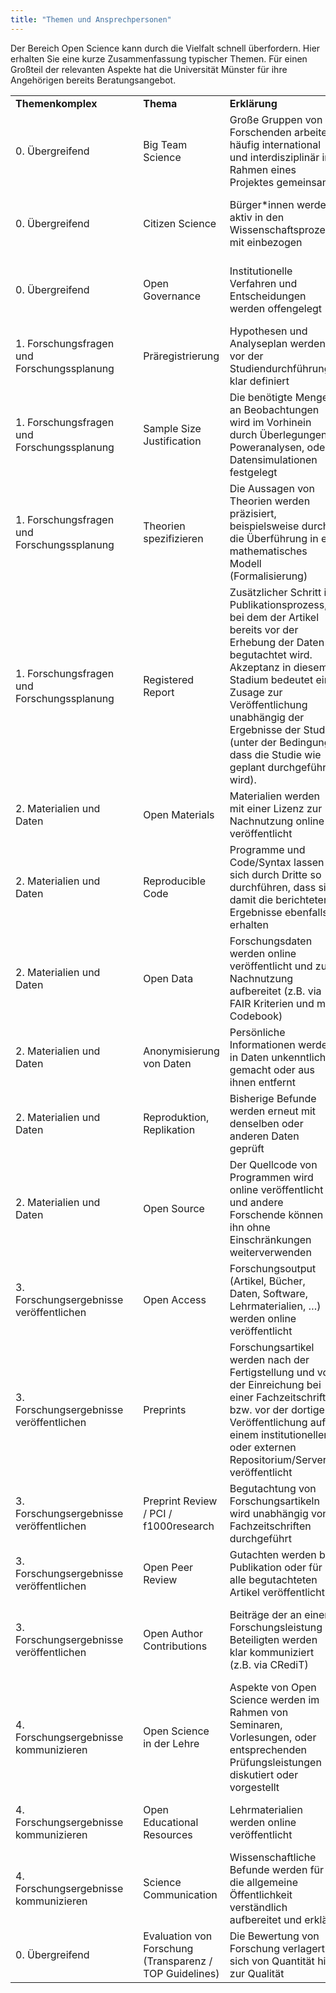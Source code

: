 ```yaml
---
title: "Themen und Ansprechpersonen"
---
```


Der Bereich Open Science kann durch die Vielfalt schnell überfordern. Hier erhalten Sie eine kurze Zusammenfassung typischer Themen. Für einen Großteil der relevanten Aspekte hat die Universität Münster für ihre Angehörigen bereits Beratungsangebot.

|                                               |     |                                                           |                                                                                                                                                                                                                                                                                                                |                                                                                                                                            |                                          |                                                                          |
|--------------------------------------------------------------------------------------|--------------------------------------------------------------------------------------------------------------------------------------------------------------------------|-------------------------------------------------------------------------------------------------------------------------------|--|--|--|--|
| **Themenkomplex**                             |     | **Thema**                                                 | **Erklärung**                                                                                                                                                                                                                                                                                                  | **Zu lösendes Problem**                                                                                                                    | **Ansprechperson**                       | **Website**                                                              |
| 0\. Übergreifend                              |     | Big Team Science                                          | Große Gruppen von Forschenden arbeiten häufig international und interdisziplinär im Rahmen eines Projektes gemeinsam                                                                                                                                                                                           | Fördert Austausch und Zusammenarbeit, Erlaubt Untersuchung von Fragestellungen, die enorme Ressourcen benötigen                            | MüCOS                                    | <https://www.uni-muenster.de/MueCOS/index.html>                          |
| 0\. Übergreifend                              |     | Citizen Science                                           | Bürger\*innen werden aktiv in den Wissenschaftsprozess mit einbezogen                                                                                                                                                                                                                                          | Fördert Transfer, erhöht Vertrauen in Wissenschaft, bietet neue Perspektiven auf Forschungsgegenstand                                      | Arbeitsstelle Forschungstransfer         | <https://www.uni-muenster.de/AFO/citizen_science/index.shtml>            |
| 0\. Übergreifend                              |     | Open Governance                                           | Institutionelle Verfahren und Entscheidungen werden offengelegt                                                                                                                                                                                                                                                | Erhöht evtl. Vertrauen in und Akzeptanz von Führungsentscheidungen, verbessert evtl. Entscheidungsqualität                                 | ---                                      | ---                                                                      |
| 1\. Forschungsfragen und Forschungssplanung   |     | Präregistrierung                                          | Hypothesen und Analyseplan werden vor der Studiendurchführung klar definiert                                                                                                                                                                                                                                   | Verhindert das Ausnutzen von Flexibilitäten in der Datenanalyse und erhöht Vertrauenswürdigkeit von Ergebnissen                            | MüCOS                                    | <https://www.uni-muenster.de/MueCOS/index.html>                          |
| 1\. Forschungsfragen und Forschungssplanung   |     | Sample Size Justification                                 | Die benötigte Menge an Beobachtungen wird im Vorhinein durch Überlegungen, Poweranalysen, oder Datensimulationen festgelegt                                                                                                                                                                                    | Erhöht Effizienz von Forschung und Präzision von Aussagen                                                                                  | Angebote des jeweiligen Faches           | ---                                                                      |
| 1\. Forschungsfragen und Forschungssplanung   |     | Theorien spezifizieren                                    | Die Aussagen von Theorien werden präzisiert, beispielsweise durch die Überführung in ein mathematisches Modell (Formalisierung)                                                                                                                                                                                | Vereinfacht Prüfung und Widerlegung wissenschaftlicher Theorien                                                                            | Angebote des jeweiligen Faches           | ---                                                                      |
| 1\. Forschungsfragen und Forschungssplanung   |     | Registered Report                                         | Zusätzlicher Schritt im Publikationsprozess, bei dem der Artikel bereits vor der Erhebung der Daten begutachtet wird. Akzeptanz in diesem Stadium bedeutet eine Zusage zur Veröffentlichung unabhängig der Ergebnisse der Studie (unter der Bedingung, dass die Studie wie geplant durchgeführt wird).         | Verhindert, dass Studien mit unerwarteten oder unklaren Ergebnissen in der Schublade landen und beugt dem Publikationsbias vor             | MüCOS                                    | <https://www.uni-muenster.de/MueCOS/index.html>                          |
| 2\. Materialien und Daten                     |     | Open Materials                                            | Materialien werden mit einer Lizenz zur Nachnutzung online veröffentlicht                                                                                                                                                                                                                                      | Erleichtert das Nachvollziehen der Forschung sowie Replikationsversuche                                                                    | MüCOS                                    | <https://www.uni-muenster.de/MueCOS/index.html>                          |
| 2\. Materialien und Daten                     |     | Reproducible Code                                         | Programme und Code/Syntax lassen sich durch Dritte so durchführen, dass sie damit die berichteten Ergebnisse ebenfalls erhalten                                                                                                                                                                                | Verringert Anteil an Rechen- und Übertragungsfehlern                                                                                       | MüCOS                                    | <https://www.uni-muenster.de/MueCOS/index.html>                          |
| 2\. Materialien und Daten                     |     | Open Data                                                 | Forschungsdaten werden online veröffentlicht und zur Nachnutzung aufbereitet (z.B. via FAIR Kriterien und mit Codebook)                                                                                                                                                                                        | Spart Kosten (z.B. weil Daten nicht erneut erhoben werden msüsen), erleichtert kumulative Forschung                                        | Service Center for Data Management       | <https://www.uni-muenster.de/Forschungsdaten/>                           |
| 2\. Materialien und Daten                     |     | Anonymisierung von Daten                                  | Persönliche Informationen werden in Daten unkenntlich gemacht oder aus ihnen entfernt                                                                                                                                                                                                                          | Einhaltung von ethischen und rechtlichen Anforderungen                                                                                     | Angebote des jeweiligen Faches           | ---                                                                      |
| 2\. Materialien und Daten                     |     | Reproduktion, Replikation                                 | Bisherige Befunde werden erneut mit denselben oder anderen Daten geprüft                                                                                                                                                                                                                                       | Test der Robustheit und Vertrauenswürdigkeit wissenschaftlicher Befunde                                                                    | MüCOS                                    | <https://www.uni-muenster.de/MueCOS/index.html>                          |
| 2\. Materialien und Daten                     |     | Open Source                                               | Der Quellcode von Programmen wird online veröffentlicht und andere Forschende können ihn ohne Einschränkungen weiterverwenden                                                                                                                                                                                  | Ermöglicht Qualitätskontrolle, verhindert vendor-lock-in                                                                                   | Angebote des jeweiligen Faches           | ---                                                                      |
| 3\. Forschungsergebnisse veröffentlichen      |     | Open Access                                               | Forschungsoutput (Artikel, Bücher, Daten, Software, Lehrmaterialien, ...) werden online veröffentlicht                                                                                                                                                                                                         | Erleichtert Zugänglichkeit und ermöglicht Qualitätskontrolle                                                                               | Publizieren an der Universität Münster   | <https://www.uni-muenster.de/Publizieren/open-access/>                   |
| 3\. Forschungsergebnisse veröffentlichen      |     | Preprints                                                 | Forschungsartikel werden nach der Fertigstellung und vor der Einreichung bei einer Fachzeitschrift bzw. vor der dortigen Veröffentlichung auf einem institutionellen oder externen Repositorium/Server veröffentlicht                                                                                          | Beschleunigt Forschung, erleichtert Zugänglichkeit, erhöht evtl. Zitationen                                                                | Publizieren an der Universität Münster   | <https://www.uni-muenster.de/Publizieren/open-access/>                   |
| 3\. Forschungsergebnisse veröffentlichen      |     | Preprint Review / PCI / f1000research                     | Begutachtung von Forschungsartikeln wird unabhängig von Fachzeitschriften durchgeführt                                                                                                                                                                                                                         | Verbessert Qualitätskontrolle, löst Vendor-Lock-In von Forschenden bei kommerziellen Verlagen                                              | MüCOS                                    | <https://www.uni-muenster.de/MueCOS/index.html>                          |
| 3\. Forschungsergebnisse veröffentlichen      |     | Open Peer Review                                          | Gutachten werden bei Publikation oder für alle begutachteten Artikel veröffentlicht                                                                                                                                                                                                                            | Nachweis für tatsächlich stattfindende Qualitätskontrolle                                                                                  | MüCOS                                    | <https://www.uni-muenster.de/MueCOS/index.html>                          |
| 3\. Forschungsergebnisse veröffentlichen      |     | Open Author Contributions                                 | Beiträge der an einer Forschungsleistung Beteiligten werden klar kommuniziert (z.B. via CRediT)                                                                                                                                                                                                                | Klärt Verantwortlichkeiten, erleichtert Zuordnung von Leistungen (z.B. für Forschungsevaluation), verhindert Ehrenautor\*innenschaften     | MüCOS                                    | <https://www.uni-muenster.de/MueCOS/index.html>                          |
| 4\. Forschungsergebnisse kommunizieren        |     | Open Science in der Lehre                                 | Aspekte von Open Science werden im Rahmen von Seminaren, Vorlesungen, oder entsprechenden Prüfungsleistungen diskutiert oder vorgestellt                                                                                                                                                                       | Bereitet Lernende auf steigende Anforderungen im Wissenschaftsbetrieb vor                                                                  | MüCOS                                    | <https://www.uni-muenster.de/MueCOS/index.html>                          |
| 4\. Forschungsergebnisse kommunizieren        |     | Open Educational Resources                                | Lehrmaterialien werden online veröffentlicht                                                                                                                                                                                                                                                                   | Verringert Diskriminierung, verbessert evtl. Lernresultate                                                                                 | MüCOS                                    | <https://www.uni-muenster.de/MueCOS/index.html>                          |
| 4\. Forschungsergebnisse kommunizieren        |     | Science Communication                                     | Wissenschaftliche Befunde werden für die allgemeine Öffentlichkeit verständlich aufbereitet und erklärt                                                                                                                                                                                                        | Erhöht Nachvollziehbarkeit von Wissenschaft und evtl. Vertrauen in Wissenschaft                                                            | Zentrum für Wissenschaftskommunikation   | <https://www.uni-muenster.de/Religion-und-Politik/presse/personen.shtml> |
| 0\. Übergreifend                              |     | Evaluation von Forschung (Transparenz / TOP Guidelines)   | Die Bewertung von Forschung verlagert sich von Quantität hin zur Qualität                                                                                                                                                                                                                                      | Erhöht langfristig Qualität von Wissenschaft, bietet Alternative zu Zitationsmetriken                                                      | MüCOS                                    | <https://www.uni-muenster.de/MueCOS/index.html>                          |
